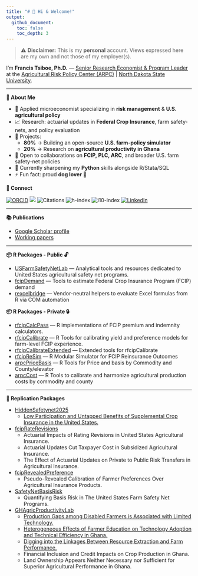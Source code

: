 ```yaml
---
title: "# 👋 Hi & Welcome!"
output:
  github_document:
    toc: false
    toc_depth: 3
---
```


<!-- README.md is generated from README.Rmd. Please edit that file -->

> ⚠️ **Disclaimer:** This is my **personal** account. Views expressed here are my own and not those of my employer(s).  

I’m **Francis Tsiboe, Ph.D.** — [Senior Research Economist & Program Leader](https://www.arpc-ndsu.com/team/francis-tsiboe) at the [Agricultural Risk Policy Center (ARPC)](https://www.arpc-ndsu.com/) | [North Dakota State University](https://www.ndsu.edu/).

---

**🔎 About Me**   

- 🏢 Applied microeconomist specializing in **risk management** & **U.S. agricultural policy**  
- 📈 Research: actuarial updates in **Federal Crop Insurance**, farm safety-nets, and policy evaluation  
- 🔭 Projects:
  - **80%** → Building an open-source **U.S. farm-policy simulator**  
  - **20%** → Research on **agricultural productivity in Ghana**  
- 👯 Open to collaborations on **FCIP, PLC, ARC**, and broader U.S. farm safety-net policies  
- 🌱 Currently sharpening my **Python** skills alongside R/Stata/SQL  
- ⚡ Fun fact: proud **dog lover** 🐶  


**🔗 Connect**  

[![ORCID](https://img.shields.io/badge/ORCID-0000_0001_5984_1072-green)](https://orcid.org/0000-0001-5984-1072)
[![](https://img.shields.io/badge/GoogleScholar-Francis_Tsiboe-grey?style=flat-square&labelColor=4285F4&logo=googlescholar&logoColor=white)](https://scholar.google.com/citations?user=ox2t_YIAAAAJ&hl=en)
![Citations](https://img.shields.io/badge/dynamic/json?label=Citations&query=$.citations&url=https://raw.githubusercontent.com/ftsiboe/ftsiboe/main/data-raw/scholar-metrics.json)
![h-index](https://img.shields.io/badge/dynamic/json?label=h-index&query=$.h_index&url=https://raw.githubusercontent.com/ftsiboe/ftsiboe/main/data-raw/scholar-metrics.json)
![i10-index](https://img.shields.io/badge/dynamic/json?label=i10-index&query=$.i10_index&url=https://raw.githubusercontent.com/ftsiboe/ftsiboe/main/data-raw/scholar-metrics.json)
[![LinkedIn](https://img.shields.io/badge/LinkedIn-Francis_Tsiboe-0A66C2?logo=linkedin)](https://www.linkedin.com/in/francis-tsiboe-02b97248/)

---

**📚 Publications**  

- [Google Scholar profile](https://scholar.google.com/citations?user=ox2t_YIAAAAJ&hl=en)  
- [Working papers](https://github.com/ftsiboe/ftsiboe/wiki/My-working-papers)  

---

**📦 R Packages - Public 🔓**  

- [USFarmSafetyNetLab](https://github.com/ftsiboe/USFarmSafetyNetLab) — Analytical tools and resources dedicated to United States agricultural safety net programs.  
- [fcipDemand](https://github.com/ftsiboe/rfcipDemand) — Tools to estimate Federal Crop Insurance Program (FCIP) demand  
- [rexcelbridge](https://github.com/ftsiboe/rexcelbridge) — Vendor-neutral helpers to evaluate Excel formulas from R via COM automation  


**📦 R Packages - Private 🔒**  

- [rfcipCalcPass](https://github.com/ftsiboe/ftsiboe/tree/main/data-raw/private_packages/rfcipCalcPass.pdf) — R implementations of FCIP premium and indemnity calculators.
- [rfcipCalibrate](https://github.com/ftsiboe/ftsiboe/tree/main/data-raw/private_packages/rfcipCalibrate.pdf) — R Tools for calibrating yield and preference models for farm-level FCIP experience.
- [rfcipCalibrateExtended](https://github.com/ftsiboe/ftsiboe/tree/main/data-raw/private_packages/rfcipCalibrateExtended.pdf) — Extended tools for rfcipCalibrate
- [rfcipReSim](https://github.com/ftsiboe/ftsiboe/tree/main/data-raw/private_packages/rfcipReSim.pdf) — R Modular Simulator for FCIP Reinsurance Outcomes
- [arpcPriceBasis](https://github.com/ftsiboe/ftsiboe/tree/main/data-raw/private_packages/arpcPriceBasis.pdf) — R Tools for Price and basis by Commodity and County/elevator
- [arpcCost](https://github.com/ftsiboe/ftsiboe/tree/main/data-raw/private_packages/arpcCost.pdf) — R Tools to calibrate and harmonize agricultural production costs by commodity and county

---

**🔁 Replication Packages**  

- [HiddenSafetynet2025](https://github.com/ftsiboe/HiddenSafetynet2025) 
    * [Low Participation and Untapped Benefits of Supplemental Crop Insurance in the United States.](https://github.com/ftsiboe/HiddenSafetynet2025/data-raw/HiddenSafetynet2025.pdf)  
- [fcipRateRevisions](https://github.com/ftsiboe/fcipRateRevisions) 
    * Actuarial Impacts of Rating Revisions in United States Agricultural Insurance. 
    * Actuarial Updates Cut Taxpayer Cost in Subsidized Agricultural Insurance.
    * The Effect of Actuarial Updates on Private to Public Risk Transfers in Agricultural Insurance.
- [fcipRevealedPreference](https://github.com/ftsiboe/fcipRevealedPreference) 
    * Pseudo-Revealed Calibration of Farmer Preferences Over Agricultural Insurance Products.
- [SafetyNetBasisRisk](https://github.com/ftsiboe/SafetyNetBasisRisk) 
    * Quantifying Basis Risk in The United States Farm Safety Net Programs.
- [GHAgricProductivityLab](https://github.com/ftsiboe/GH-Agric-Productivity-Lab) 
    * [Production Gaps among Disabled Farmers is Associated with Limited Technology.](https://github.com/ftsiboe/GH-Agric-Productivity-Lab/blob/master/replications/tech_inefficiency_disability/DisabilityAgricProdGapGhana_public_version.pdf) 
    * [Heterogeneous Effects of Farmer Education on Technology Adoption and Technical Efficiency in Ghana.](https://github.com/ftsiboe/GH-Agric-Productivity-Lab/tree/master/replications/tech_inefficiency_education#heterogeneous-impacts-of-farmer-education-on-technology-access-and-technical-efficiency-in-ghana)
    * [Digging into the Linkages Between Resource Extraction and Farm Performance.](https://github.com/ftsiboe/GH-Agric-Productivity-Lab/tree/master/replications/tech_inefficiency_resource_extract#digging-into-the-linkages-between-resource-extraction-and-farm-performance)
    * Financial Inclusion and Credit Impacts on Crop Production in Ghana.
    * Land Ownership Appears Neither Necessary nor Sufficient for Superior Agricultural Performance in Ghana.

<!--
**ftsiboe/ftsiboe** is a ✨ _special_ ✨ repository because its `README.md` (this file) appears on your GitHub profile.

Here are some ideas to get you started:

![GitHub stats](https://github-readme-stats.vercel.app/api?username=ftsiboe&show_icons=true)
# Francis Tsiboe

**Senior Research Economist @ ARPC, NDSU**

- 🌱 Developing an open‑source U.S. farm policy simulator  
- 🌱 Developing an open‑source U.S. farm policy simulator  
- 📈 Modeling actuarial updates in Federal Crop Insurance  
- 🛠️ Tech: R · Python · Stata · SQL  
- 📂 Key repos: [GH‑Agric‑Productivity‑Lab](https://github.com/ftsiboe/GH-Agric-Productivity-Lab), [FCIP‑Actuarial‑Updates](https://github.com/ftsiboe/FCIP-Actuarial-Updates)  
- 📫 francis.tsiboe@ndsu.edu · [LinkedIn](https://linkedin.com/in/francis-tsiboe) · [Twitter](https://twitter.com/ftsiboe)


- 🔭 I’m currently working on ...
- 🌱 I’m currently learning ...
- 👯 I’m looking to collaborate on ...
- 🤔 I’m looking for help with ...
- 💬 Ask me about ...
- 📫 How to reach me: ...
- 😄 Pronouns: ...
- ⚡ Fun fact: ...
-->
